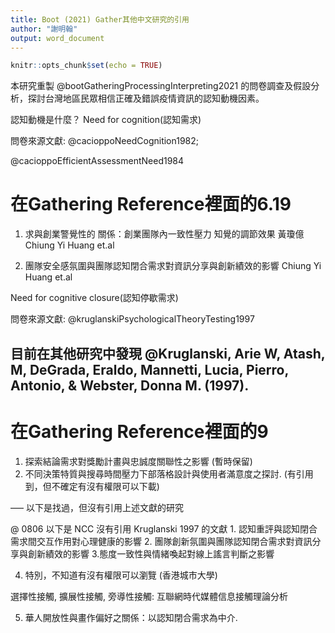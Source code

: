```yaml
---
title: Boot (2021) Gather其他中文研究的引用 
author: "謝明翰"
output: word_document
---
```


```r
knitr::opts_chunk$set(echo = TRUE)
```

本研究重製 @bootGatheringProcessingInterpreting2021 的問卷調查及假設分析，探討台灣地區民眾相信正確及錯誤疫情資訊的認知動機因素。

認知動機是什麼？
Need for cognition(認知需求)

問卷來源文獻: @cacioppoNeedCognition1982; 

@cacioppoEfficientAssessmentNeed1984

# 在Gathering Reference裡面的6.19

1. 求與創業警覺性的 關係：創業團隊內一致性壓力 知覺的調節效果 黃瓊億 Chiung Yi Huang et.al

2. 團隊安全感氛圍與團隊認知閉合需求對資訊分享與創新績效的影響 Chiung Yi Huang et.al

Need for cognitive closure(認知停歇需求)

問卷來源文獻: @kruglanskiPsychologicalTheoryTesting1997

## 目前在其他研究中發現  @Kruglanski, Arie W, Atash, M, DeGrada, Eraldo, Mannetti, Lucia, Pierro, Antonio, & Webster, Donna M. (1997).

# 在Gathering Reference裡面的9

1. 探索結論需求對獎勵計畫與忠誠度關聯性之影響 (暫時保留)
2. 不同決策特質與搜尋時間壓力下部落格設計與使用者滿意度之探討. 
(有引用到，但不確定有沒有權限可以下載)



----- 以下是找過，但沒有引用上述文獻的研究

@ 0806 以下是 NCC 沒有引用 Kruglanski 1997 的文獻
1. 認知重評與認知閉合需求間交互作用對心理健康的影響
2. 團隊創新氛圍與團隊認知閉合需求對資訊分享與創新績效的影響
3.態度一致性與情緒喚起對線上謠言判斷之影響

4. 特別，不知道有沒有權限可以瀏覽 (香港城市大學)

選擇性接觸, 擴展性接觸, 旁導性接觸: 互聯網時代媒體信息接觸理論分析

5. 華人開放性與畫作偏好之關係：以認知閉合需求為中介.

